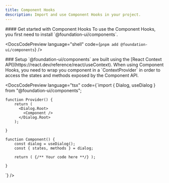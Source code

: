```yaml
---
title: Component Hooks
description: Import and use Component Hooks in your project.
---
```


<DocsSection>
#### Get started with Component Hooks

<DocsTextBlock>
  To use the Component Hooks, you first need to install
  `@foundation-ui/components`.
</DocsTextBlock>

<DocsCodePreview language="shell" code={`pnpm add @foundation-ui/components`} />
</DocsSection>

<DocsSection>
### Setup

<DocsTextBlock className="m-b-medium-60">
  `@foundation-ui/components` are built using the [React Context
  API](https://react.dev/reference/react/useContext). When using Component
  Hooks, you need to wrap you component in a `ContextProvider` in order to
  access the states and methods exposed by the Component API.
</DocsTextBlock>

<DocsCodePreview
  language="tsx"
  code={`import { Dialog, useDialog } from "@foundation-ui/components";

    function Provider() {
        return (
          <Dialog.Root>
            <Component />
          </Dialog.Root>
        );

    }

    function Component() {
        const dialog = useDialog();
        const { states, methods } = dialog;

        return ( {/** Your code here **/} );

    }

`} />

</DocsSection>

<DocsFooter
  prev="/docs/components/installation"
  next="/docs/components-hooks/api-reference"
/>
